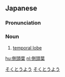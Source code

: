 ==Japanese==
{{wikipedia|lang=ja}}
{{ja-kanjitab|そく|とう|よう|yomi=o}}

===Pronunciation===
{{ja-pron|そくとうよう|y=o}}

===Noun===
{{ja-noun|そくとうよう}}

# [[temporal lobe]]

[[Category:ja:Brain|そくとうよう]]
[[Category:ja:Anatomy|そくとうよう]]

[[hu:側頭葉]]
[[nl:側頭葉]]